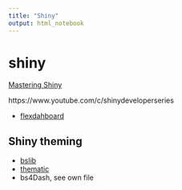 ```yaml
---
title: "Shiny"
output: html_notebook
---
```


# shiny

[Mastering Shiny](https://mastering-shiny.org/scaling-testing.html)

https://www.youtube.com/c/shinydeveloperseries

- [flexdahboard](https://rmarkdown.rstudio.com/flexdashboard/index.html)

## Shiny theming

- [bslib](https://github.com/rstudio/bslib) 
- [thematic](https://rstudio.github.io/thematic/articles/Shiny.html) 
- bs4Dash, see own file
